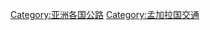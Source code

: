 {{Commons_category}}
{{Category_main}}

[[Category:亚洲各国公路|Category:亚洲各国公路]]
[[Category:孟加拉国交通|Category:孟加拉国交通]]